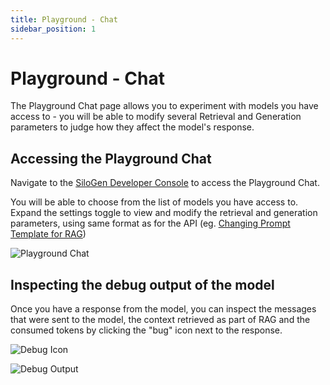 ```yaml
---
title: Playground - Chat
sidebar_position: 1
---
```


# Playground - Chat

The Playground Chat page allows you to experiment with models you have access to - you will be able to modify several Retrieval and Generation parameters to judge how they affect the model's response.

## Accessing the Playground Chat

Navigate to the [SiloGen Developer Console](https://chat.services.silogen.ai/console) to access the Playground Chat.

You will be able to choose from the list of models you have access to.
Expand the settings toggle to view and modify the retrieval and generation parameters, using same format as for the API (eg. [Changing Prompt Template for RAG](../using-the-api/llm-service/changing-prompt-template.mdx))

![Playground Chat](/img/playground/playground-chat.png)

## Inspecting the debug output of the model

Once you have a response from the model, you can inspect the messages that were sent to the model, the context retrieved as part of RAG and the consumed tokens by clicking the "bug" icon next to the response.

![Debug Icon](/img/playground/debug-icon.png)

![Debug Output](/img/playground/debug-output.png)
